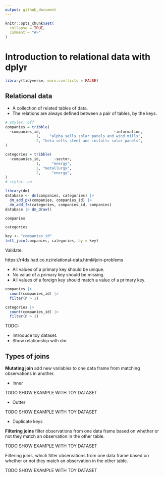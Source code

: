 ```yaml
---
output: github_document
---
```


```r
knitr::opts_chunk$set(
  collapse = TRUE,
  comment = "#>"
)
```

# Introduction to relational data with dplyr

```r
library(tidyverse, warn.conflicts = FALSE)
```

## Relational data

* A collection of related tables of data.
* The relations are always defined between a pair of tables, by the keys.

```r
# styler: off
companies = tribble(
  ~companies_id,                                 ~information,
              1,    "alpha sells solar panels and wind mills",
              2, "beta sells steel and installs solar panels",
)

categories = tribble(
  ~companies_id,      ~sector,
              1,     "energy",
              2, "metallurgy",
              2,     "energy",
)
# styler: on
```

```r
library(dm)
database <- dm(companies, categories) |>
  dm_add_pk(companies, companies_id) |>
  dm_add_fk(categories, companies_id, companies)
database |> dm_draw()
```


```r
companies

categories

key <- "companies_id"
left_join(companies, categories, by = key)
```

Validate.

https://r4ds.had.co.nz/relational-data.html#join-problems

* All values of a primary key should be unique.
* No value of a primary key should be missing.
* All values of a foreign key should match a value of a primary key.

```r
companies |>
  count(companies_id) |>
  filter(n > 1)

categories |>
  count(companies_id) |>
  filter(n > 1)
```


TODO: 

* Introduce toy dataset.
* Show relationship with dm

## Types of joins

**Mutating join** add new variables to one data frame from matching observations in another.

* Inner

TODO SHOW EXAMPLE WITH TOY DATASET

* Outter

TODO SHOW EXAMPLE WITH TOY DATASET

* Duplicate keys

**Filtering joins** filter observations from one data frame based on whether or not they match an observation in the other table.

TODO SHOW EXAMPLE WITH TOY DATASET

Filtering joins, which filter observations from one data frame based on whether or not they match an observation in the other table.

TODO SHOW EXAMPLE WITH TOY DATASET
